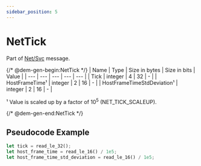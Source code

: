 ```yaml
---
sidebar_position: 5
---
```


# NetTick

Part of [Net/Svc](../netsvc) message.

{/* @dem-gen-begin:NetTick */}
| Name | Type | Size in bytes | Size in bits | Value |
| --- | --- | --- | --- | --- |
| Tick | integer | 4 | 32 | - |
| HostFrameTime¹ | integer | 2 | 16 | - |
| HostFrameTimeStdDeviation¹ | integer | 2 | 16 | - |

¹ Value is scaled up by a factor of 10<sup title="undefined">5</sup> (NET_TICK_SCALEUP).

{/* @dem-gen-end:NetTick */}

## Pseudocode Example

```rust
let tick = read_le_32();
let host_frame_time = read_le_16() / 1e5;
let host_frame_time_std_deviation = read_le_16() / 1e5;
```
